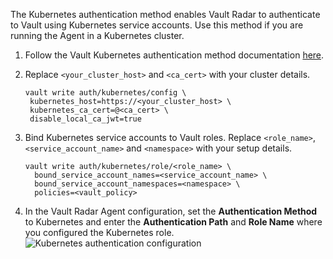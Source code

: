 The Kubernetes authentication method enables Vault Radar to authenticate to Vault using Kubernetes service accounts. Use this method if you are running the Agent in a Kubernetes cluster.

1. Follow the Vault Kubernetes authentication method documentation
   [here](https://developer.hashicorp.com/vault/docs/auth/kubernetes#configuration). 

1. Replace `<your_cluster_host>` and `<ca_cert>` with your cluster details.

   ```shell-session
   vault write auth/kubernetes/config \
    kubernetes_host=https://<your_cluster_host> \
    kubernetes_ca_cert=@<ca_cert> \
    disable_local_ca_jwt=true
   ```

1. Bind Kubernetes service accounts to Vault roles. Replace `<role_name>`,
   `<service_account_name>` and `<namespace>` with your setup details.

   ```shell-session
   vault write auth/kubernetes/role/<role_name> \
     bound_service_account_names=<service_account_name> \
     bound_service_account_namespaces=<namespace> \
     policies=<vault_policy>
   ```

1. In the Vault Radar Agent configuration, set the **Authentication Method** to
   Kubernetes and enter the **Authentication Path** and **Role Name** where you
   configured the Kubernetes role.
   ![Kubernetes authentication configuration](/img/docs/vault-radar/indexing/k8s-config.png)